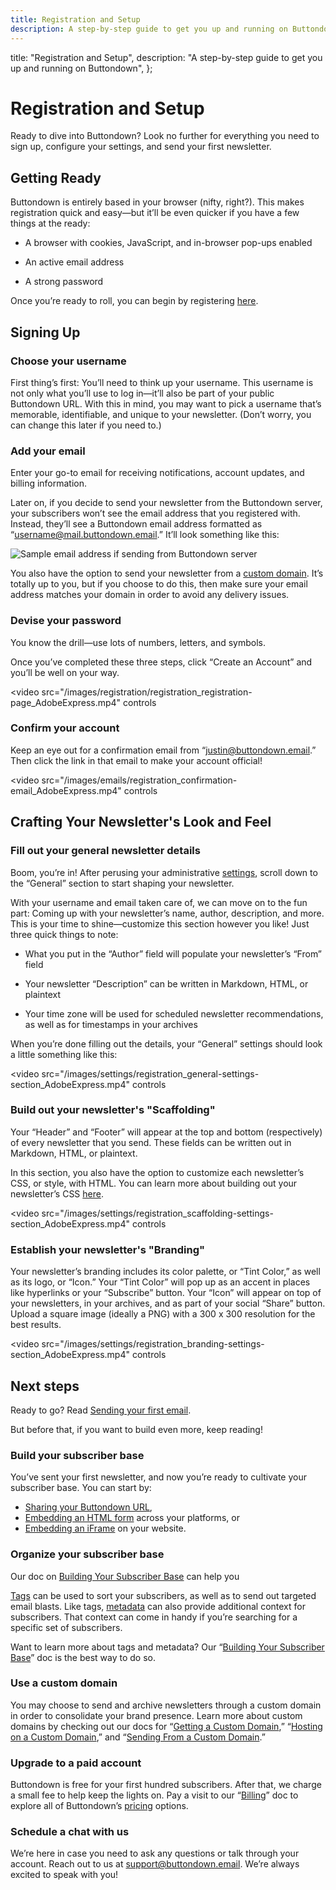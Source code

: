 ```yaml
---
title: Registration and Setup
description: A step-by-step guide to get you up and running on Buttondown
---
```



  title: "Registration and Setup",
  description: "A step-by-step guide to get you up and running on Buttondown",
};

# Registration and Setup

Ready to dive into Buttondown? Look no further for everything you need to sign up, configure your settings, and send your first newsletter.

## Getting Ready

Buttondown is entirely based in your browser (nifty, right?). This makes registration quick and easy—but it’ll be even quicker if you have a few things at the ready:

- A browser with cookies, JavaScript, and in-browser pop-ups enabled

- An active email address

- A strong password

Once you’re ready to roll, you can begin by registering [here](https://buttondown.email/register).

## Signing Up

### Choose your username

First thing’s first: You’ll need to think up your username. This username is not only what you’ll use to log in—it’ll also be part of your public Buttondown URL. With this in mind, you may want to pick a username that’s memorable, identifiable, and unique to your newsletter. (Don’t worry, you can change this later if you need to.)

### Add your email

Enter your go-to email for receiving notifications, account updates, and billing information.

Later on, if you decide to send your newsletter from the Buttondown server, your subscribers won’t see the email address that you registered with. Instead, they’ll see a Buttondown email address formatted as “username@mail.buttondown.email.” It’ll look something like this:

![Sample email address if sending from Buttondown server](/images/settings/registration_sample-email-address.png)

You also have the option to send your newsletter from a [custom domain](/getting-started/getting-a-custom-domain). It’s totally up to you, but if you choose to do this, then make sure your email address matches your domain in order to avoid any delivery issues.

### Devise your password

You know the drill—use lots of numbers, letters, and symbols.

Once you’ve completed these three steps, click “Create an Account” and you’ll be well on your way.

<video
  src="/images/registration/registration_registration-page_AdobeExpress.mp4"
  controls
></video>

### Confirm your account

Keep an eye out for a confirmation email from “justin@buttondown.email.” Then click the link in that email to make your account official!

<video
  src="/images/emails/registration_confirmation-email_AdobeExpress.mp4"
  controls
></video>

## Crafting Your Newsletter's Look and Feel

### Fill out your general newsletter details

Boom, you’re in! After perusing your administrative [settings](https://buttondown.email/settings), scroll down to the “General” section to start shaping your newsletter.

With your username and email taken care of, we can move on to the fun part: Coming up with your newsletter’s name, author, description, and more. This is your time to shine—customize this section however you like! Just three quick things to note:

- What you put in the “Author” field will populate your newsletter’s “From” field

- Your newsletter “Description” can be written in Markdown, HTML, or plaintext

- Your time zone will be used for scheduled newsletter recommendations, as well as for timestamps in your archives

When you’re done filling out the details, your “General” settings should look a little something like this:

<video
  src="/images/settings/registration_general-settings-section_AdobeExpress.mp4"
  controls
></video>

### Build out your newsletter's "Scaffolding"

Your “Header” and “Footer” will appear at the top and bottom (respectively) of every newsletter that you send. These fields can be written out in Markdown, HTML, or plaintext.

In this section, you also have the option to customize each newsletter’s CSS, or style, with HTML. You can learn more about building out your newsletter’s CSS [here](/advanced-features/css).

<video
  src="/images/settings/registration_scaffolding-settings-section_AdobeExpress.mp4"
  controls
></video>

### Establish your newsletter's "Branding"

Your newsletter’s branding includes its color palette, or “Tint Color,” as well as its logo, or “Icon.” Your “Tint Color” will pop up as an accent in places like hyperlinks or your “Subscribe” button. Your “Icon” will appear on top of your newsletters, in your archives, and as part of your social “Share” button. Upload a square image (ideally a PNG) with a 300 x 300 resolution for the best results.

<video
  src="/images/settings/registration_branding-settings-section_AdobeExpress.mp4"
  controls
></video>

## Next steps

Ready to go? Read [Sending your first email](/getting-started/sending-your-first-email).

But before that, if you want to build even more, keep reading!

### Build your subscriber base

You’ve sent your first newsletter, and now you’re ready to cultivate your subscriber base. You can start by:
* [Sharing your Buttondown URL](/getting-started/building-your-subscriber-base#sharing-your-buttondown-url), 
* [Embedding an HTML form](/getting-started/building-your-subscriber-base#embedding-an-html-form) across your platforms, or 
* [Embedding an iFrame](/getting-started/building-your-subscriber-base#embedding-an-iframe) on your website. 

### Organize your subscriber base

Our doc on [Building Your Subscriber Base](/getting-started/building-your-subscriber-base) can help you 

[Tags](/getting-started/building-your-subscriber-base#adding-tags-to-your-subscribers) can be used to sort your subscribers, as well as to send out targeted email blasts. Like tags, [metadata](/getting-started/building-your-subscriber-base#adding-metadata-to-your-subscribers) can also provide additional context for subscribers. That context can come in handy if you’re searching for a specific set of subscribers.

Want to learn more about tags and metadata? Our “[Building Your Subscriber Base](/getting-started/building-your-subscriber-base)” doc is the best way to do so.

### Use a custom domain

You may choose to send and archive newsletters through a custom domain in order to consolidate your brand presence. Learn more about custom domains by checking out our docs for “[Getting a Custom Domain](/getting-started/getting-a-custom-domain),” “[Hosting on a Custom Domain](/getting-started/hosting-on-a-custom-domain),” and “[Sending From a Custom Domain](/getting-started/sending-from-a-custom-domain).”

### Upgrade to a paid account

Buttondown is free for your first hundred subscribers. After that, we charge a small fee to help keep the lights on. Pay a visit to our “[Billing](/getting-started/billing)” doc to explore all of Buttondown’s [pricing](https://buttondown.email/pricing) options.

### Schedule a chat with us

We’re here in case you need to ask any questions or talk through your account. Reach out to us at support@buttondown.email. We’re always excited to speak with you!
